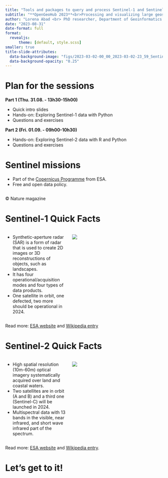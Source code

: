 ```yaml
---
title: "Tools and packages to query and process Sentinel-1 and Sentinel-2 data with R and Python"
subtitle: "**OpenGeoHub 2023**<br>Processing and visualizing large geospatial data using R, Python and Julia"
author: "Lorena Abad <br> PhD researcher, Department of Geoinformatics - Z_GIS, University of Salzburg"
date: "2023-08-31"
date-format: full
format: 
  revealjs:
      theme: [default, style.scss]
smaller: true
title-slide-attributes:
  data-background-image: "figs/2023-03-02-00_00_2023-03-02-23_59_Sentinel-2_L2A_SWIR.png"
  data-background-opacity: "0.25"
---
```


# Plan for the sessions

**Part 1 (Thu. 31.08. - 13h30-15h00)**

- Quick intro slides 
- Hands-on: Exploring Sentinel-1 data with Python
- Questions and exercises

**Part 2 (Fri. 01.09. - 09h00-10h30)**

- Hands-on: Exploring Sentinel-2 data with R and Python
- Questions and exercises


# Sentinel missions
- Part of the [Copernicus Programme](https://en.wikipedia.org/wiki/Copernicus_Programme) from ESA.
- Free and open data policy.

![[](https://www.nature.com/articles/508160a)](https://media.springernature.com/lw703/springer-static/image/art%3A10.1038%2F508160a/MediaObjects/41586_2014_Article_BF508160a_Figc_HTML.png?as=webp)

::: aside
© Nature magazine
:::

# Sentinel-1 Quick Facts

:::: {.columns}

::: {.column width="40%"}
- Synthetic-aperture radar (SAR) is a form of radar that is used to create 2D images or 3D reconstructions of objects, such as landscapes.
- It has four operational/acquisition modes and four types of data products.
- One satellite in orbit, one defected, two more should be operational in 2024.
:::

::: {.column width="60%"}

![](https://sentinel.esa.int/documents/247904/4603794/Sentinel-1-Infographic.jpg)
:::

::::


Read more: [ESA website](https://sentinels.copernicus.eu/web/sentinel/missions/sentinel-1) and [Wikipedia entry](https://en.wikipedia.org/wiki/Sentinel-1)

# Sentinel-2 Quick Facts

:::: {.columns}

::: {.column width="40%"}
- High spatial resolution (10m-60m) optical imagery systematically acquired over land and coastal waters.
- Two satellites are in orbit (A and B) and a third one (Sentinel-C) will be launched in 2024.
- Multispectral data with 13 bands in the visible, near infrared, and short wave infrared part of the spectrum.
:::

::: {.column width="60%"}
![](https://sentinels.copernicus.eu/documents/247904/4180891/Sentinel-2-infographic-tm.jpg)

:::

::::

Read more: [ESA website](https://sentinels.copernicus.eu/web/sentinel/missions/sentinel-2) and [Wikipedia entry](https://en.wikipedia.org/wiki/Sentinel-2).


# Let's get to it!

